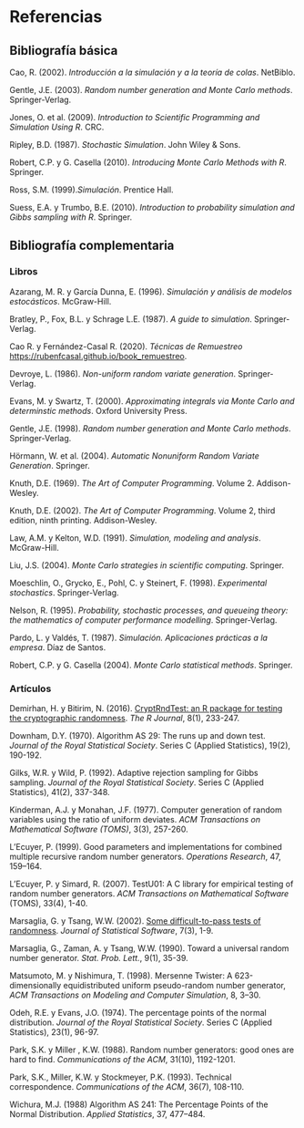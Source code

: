 # Referencias {-}

<!-- 
`r if (knitr:::is_html_output()) '# Referencias {-}'`
-->

## Bibliografía básica {-}

Cao, R. (2002). *Introducción a la simulación y a la teoría de colas*. NetBiblo.

Gentle, J.E. (2003). *Random number generation and Monte Carlo methods*. Springer‐Verlag.

Jones, O. et al. (2009). *Introduction to Scientific Programming and Simulation Using R*. CRC. 

Ripley, B.D. (1987). *Stochastic Simulation*. John Wiley & Sons. 

Robert, C.P. y G. Casella (2010). *Introducing Monte Carlo Methods with R*. Springer. 

Ross, S.M. (1999).*Simulación*. Prentice Hall.

Suess, E.A. y Trumbo, B.E. (2010). *Introduction to probability simulation and Gibbs sampling with R*. Springer.


## Bibliografía complementaria {-}

### Libros {-}

Azarang, M. R. y García Dunna, E. (1996). *Simulación y análisis de
modelos estocásticos*. McGraw-Hill.

Bratley, P., Fox, B.L. y Schrage L.E. (1987). *A guide to simulation*.
Springer-Verlag.

Cao R. y Fernández-Casal R. (2020). *Técnicas de Remuestreo* <https://rubenfcasal.github.io/book_remuestreo>.

Devroye, L. (1986). *Non-uniform random variate generation*.
Springer-Verlag.

Evans, M. y Swartz, T. (2000). *Approximating integrals via Monte Carlo and
determinstic methods*. Oxford University Press. 

Gentle, J.E. (1998). *Random number generation and Monte Carlo methods*.
Springer-Verlag.

Hörmann, W. et al. (2004). *Automatic Nonuniform Random Variate Generation*. Springer. 

Knuth, D.E. (1969). *The Art of Computer Programming*. Volume 2. Addison-Wesley.

Knuth, D.E. (2002). *The Art of Computer Programming*. Volume 2, third edition, ninth printing. Addison-Wesley.

Law, A.M. y Kelton, W.D. (1991). *Simulation, modeling and analysis*.
McGraw-Hill.

Liu, J.S. (2004). *Monte Carlo strategies in scientific computing*. Springer. 

Moeschlin, O., Grycko, E., Pohl, C. y Steinert, F. (1998). *Experimental
stochastics*. Springer-Verlag.

Nelson, R. (1995). *Probability, stochastic processes, and queueing
theory: the mathematics of computer performance modelling*.
Springer-Verlag.

Pardo, L. y Valdés, T. (1987). *Simulación. Aplicaciones prácticas a la
empresa*. Díaz de Santos.

Robert, C.P. y G. Casella (2004). *Monte Carlo statistical methods*. Springer. 


### Artículos {-}

Demirhan, H. y Bitirim, N. (2016). [CryptRndTest: an R package for testing the cryptographic randomness](https://journal.r-project.org/archive/2016/RJ-2016-016/index.html). 
*The R Journal*, 8(1), 233-247.

Downham, D.Y. (1970). Algorithm AS 29: The runs up and down test. *Journal of the Royal Statistical Society*. Series C (Applied Statistics), 19(2), 190-192.

Gilks, W.R. y Wild, P. (1992). Adaptive rejection sampling for Gibbs sampling. *Journal of the Royal Statistical Society*. Series C (Applied Statistics), 41(2), 337-348.

Kinderman, A.J. y Monahan, J.F. (1977). Computer generation of random variables using the ratio of uniform deviates. *ACM Transactions on Mathematical Software (TOMS)*, 3(3), 257-260.

L'Ecuyer, P. (1999). Good parameters and implementations for combined multiple recursive random number generators. *Operations Research*, 47, 159–164.

L'Ecuyer, P. y Simard, R. (2007). TestU01: A C library for empirical testing of random number generators. *ACM Transactions on Mathematical Software* (TOMS), 33(4), 1-40.

Marsaglia, G. y Tsang, W.W. (2002). [Some difficult-to-pass tests of randomness](http://www.jstatsoft.org/v07/i03). *Journal of Statistical Software*, 7(3), 1-9.    

Marsaglia, G., Zaman, A. y Tsang, W.W. (1990). Toward a universal random number generator. *Stat. Prob. Lett.*, 9(1), 35-39.

Matsumoto, M. y Nishimura, T. (1998). Mersenne Twister: A 623-dimensionally equidistributed uniform pseudo-random number generator, *ACM Transactions on Modeling and Computer Simulation*, 8, 3–30.

Odeh, R.E. y Evans, J.O. (1974). The percentage points of the normal distribution. *Journal of the Royal Statistical Society*. Series C (Applied Statistics), 23(1), 96-97.

Park, S.K. y Miller , K.W. (1988). Random number generators: good ones are hard to find. *Communications of the ACM*, 31(10), 1192-1201.

Park, S.K., Miller, K.W. y Stockmeyer, P.K. (1993). Technical correspondence. *Communications of the ACM*, 36(7), 108-110. 

Wichura, M.J. (1988) Algorithm AS 241: The Percentage Points of the Normal Distribution. *Applied Statistics*, 37, 477–484.



